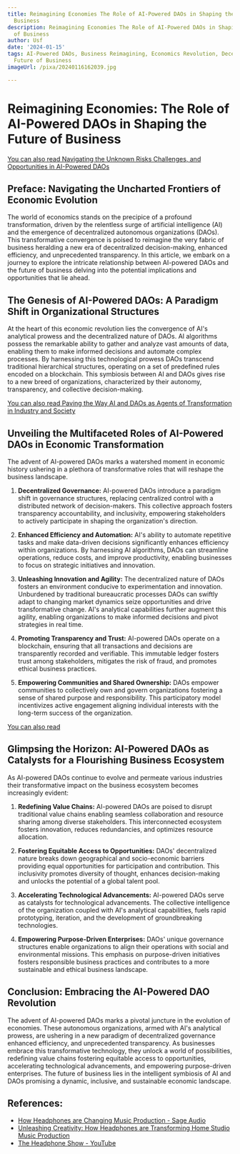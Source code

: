 ```yaml
---
title: Reimagining Economies The Role of AI-Powered DAOs in Shaping the Future of
  Business
description: Reimagining Economies The Role of AI-Powered DAOs in Shaping the Future
  of Business
author: Usf
date: '2024-01-15'
tags: AI-Powered DAOs, Business Reimagining, Economics Revolution, Decentralized Governance,
  Future of Business
imageUrl: /pixa/20240116162039.jpg

---
```

# Reimagining Economies: The Role of AI-Powered DAOs in  Shaping the Future of  Business

[You can also  read Navigating the Unknown Risks Challenges, and Opportunities in AI-Powered DAOs](Navigating%20the%20Unknown%20Risks%2C%20Challenges%2C%20and%20Opportunities%20in%20AI-Powered%20DAOs)


## Preface: Navigating the Uncharted Frontiers of Economic Evolution

The world  of economics stands on the  precipice of a  profound transformation, driven by the  relentless  surge of artificial intelligence (AI) and the emergence of decentralized  autonomous organizations (DAOs). This transformative convergence  is poised to reimagine the very  fabric of business heralding a new era of decentralized decision-making, enhanced efficiency, and unprecedented transparency. In this article, we embark on a journey to explore the intricate relationship between AI-powered DAOs and the future of business delving into the potential implications and opportunities that  lie  ahead.

## The Genesis of AI-Powered DAOs: A Paradigm Shift in Organizational Structures

At the heart of this economic revolution lies the convergence of AI's analytical prowess and the decentralized nature of DAOs. AI algorithms possess the remarkable ability  to gather and analyze  vast amounts of data, enabling them to make informed  decisions and  automate complex processes. By harnessing this technological prowess DAOs transcend traditional  hierarchical structures, operating on a set of predefined rules  encoded on a blockchain. This symbiosis between AI and DAOs gives rise  to  a  new breed of organizations, characterized by their autonomy, transparency, and collective decision-making.

[You can also  read  Paving the  Way AI and DAOs as Agents of Transformation in  Industry and Society](Paving%20the%20Way%20AI%20and%20DAOs%20as%20Agents%20of%20Transformation%20in%20Industry%20and%20Society)


## Unveiling  the Multifaceted  Roles of  AI-Powered DAOs in Economic Transformation

The advent of AI-powered DAOs marks a watershed moment in economic history ushering in a plethora of transformative roles that will reshape the business landscape.

1.  **Decentralized  Governance:** AI-powered DAOs introduce a  paradigm  shift in governance structures, replacing centralized control with a distributed network of decision-makers. This collective approach fosters transparency accountability, and  inclusivity, empowering stakeholders to actively participate in shaping the  organization's direction.

2. **Enhanced Efficiency and Automation:**  AI's ability to automate repetitive tasks and make data-driven decisions  significantly enhances efficiency within organizations. By harnessing AI algorithms, DAOs can streamline operations, reduce costs, and improve productivity,  enabling businesses to focus on strategic initiatives and innovation.

3. **Unleashing Innovation  and Agility:** The decentralized nature of DAOs fosters  an environment conducive to experimentation and innovation. Unburdened by traditional bureaucratic processes DAOs can swiftly  adapt to changing market dynamics seize opportunities and drive transformative change. AI's analytical  capabilities further augment this agility, enabling organizations to make informed decisions and pivot strategies in real  time.

4. **Promoting Transparency and Trust:** AI-powered DAOs  operate on a blockchain, ensuring that  all transactions  and decisions are transparently recorded and verifiable. This immutable ledger fosters trust among stakeholders,  mitigates the risk of  fraud, and promotes ethical business practices.

5.  **Empowering Communities and Shared Ownership:** DAOs empower communities to collectively own and govern organizations fostering a sense of shared purpose and responsibility. This participatory model incentivizes active engagement aligning  individual interests with the long-term success of the organization.

[You can also read ]()


## Glimpsing the Horizon: AI-Powered DAOs as Catalysts  for a Flourishing Business Ecosystem

As AI-powered DAOs continue to evolve and permeate various industries their transformative impact on the business ecosystem becomes increasingly evident:

1.  **Redefining  Value Chains:** AI-powered DAOs are poised  to disrupt traditional value chains enabling seamless collaboration and  resource sharing among diverse stakeholders. This  interconnected ecosystem fosters innovation, reduces redundancies, and optimizes resource allocation.

2. **Fostering Equitable Access to Opportunities:** DAOs' decentralized nature breaks down geographical and socio-economic barriers  providing equal opportunities for  participation and contribution. This inclusivity  promotes diversity of thought, enhances decision-making  and unlocks the potential of a global talent pool.

3. **Accelerating Technological  Advancements:** AI-powered DAOs  serve as catalysts for technological advancements. The collective intelligence of the organization coupled with AI's analytical capabilities, fuels rapid prototyping, iteration, and the development of groundbreaking technologies.

4. **Empowering Purpose-Driven Enterprises:** DAOs' unique governance structures enable organizations to  align their operations  with social and  environmental missions. This emphasis on  purpose-driven initiatives fosters responsible business practices  and  contributes to a  more  sustainable  and ethical business landscape.

## Conclusion: Embracing the AI-Powered DAO Revolution

The advent of  AI-powered DAOs marks a pivotal juncture in the evolution of economies. These autonomous organizations, armed with AI's analytical prowess, are ushering in a new paradigm of decentralized governance enhanced efficiency, and unprecedented transparency. As businesses embrace this transformative technology, they unlock a world of possibilities, redefining  value chains fostering equitable access to opportunities, accelerating technological advancements, and empowering purpose-driven enterprises. The future of business lies in the intelligent symbiosis of AI and DAOs promising a dynamic, inclusive, and sustainable economic landscape.

## References:
- [How Headphones are Changing Music Production - Sage Audio](https://www.sageaudio.com/articles/how-headphones-are-changing-music-production)
- [Unleashing Creativity: How Headphones are Transforming Home Studio Music Production](https://dottedmusic.com/2023/lifestyle/how-headphones-are-transforming-home-studio-music-production/)
- [The Headphone Show - YouTube](https://youtube.com/c/TheHEADPHONEShow)
